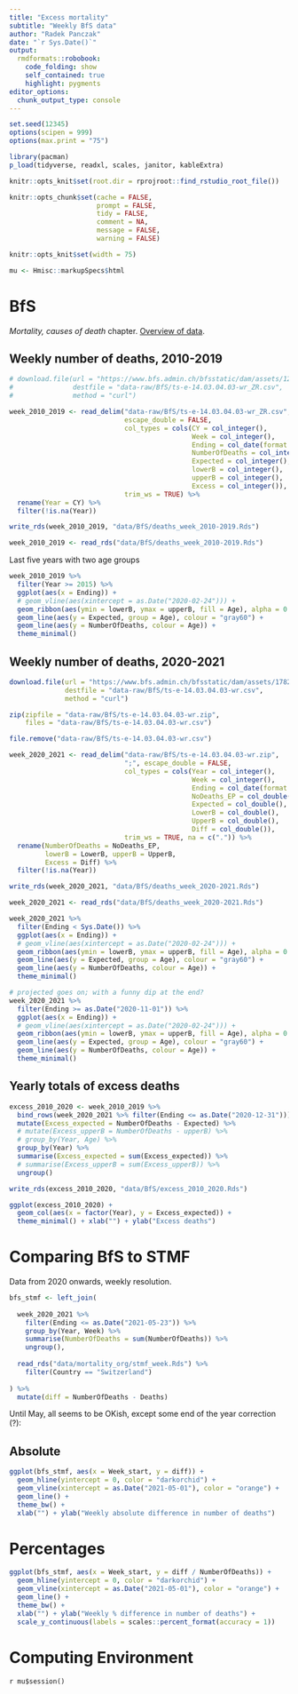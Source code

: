 ```yaml
---
title: "Excess mortality"
subtitle: "Weekly BfS data"
author: "Radek Panczak"
date: "`r Sys.Date()`"
output:
  rmdformats::robobook:
    code_folding: show
    self_contained: true
    highlight: pygments
editor_options: 
  chunk_output_type: console
---
```


<!-- ----------------------------------------------------- -->

```r
set.seed(12345)
options(scipen = 999)
options(max.print = "75")

library(pacman)
p_load(tidyverse, readxl, scales, janitor, kableExtra)
```

```r
knitr::opts_knit$set(root.dir = rprojroot::find_rstudio_root_file())

knitr::opts_chunk$set(cache = FALSE,
                      prompt = FALSE,
                      tidy = FALSE,
                      comment = NA,
                      message = FALSE,
                      warning = FALSE)

knitr::opts_knit$set(width = 75)

mu <- Hmisc::markupSpecs$html
```

<!-- ----------------------------------------------------- -->

# BfS 

*Mortality, causes of death* chapter. [Overview of data](https://www.bfs.admin.ch/bfs/en/home/statistics/health/state-health/mortality-causes-death.html).  

## Weekly number of deaths, 2010-2019

```r
# download.file(url = "https://www.bfs.admin.ch/bfsstatic/dam/assets/12607335/master",
#               destfile = "data-raw/BfS/ts-e-14.03.04.03-wr_ZR.csv",
#               method = "curl")

week_2010_2019 <- read_delim("data-raw/BfS/ts-e-14.03.04.03-wr_ZR.csv", ";",
                             escape_double = FALSE, 
                             col_types = cols(CY = col_integer(), 
                                              Week = col_integer(), 
                                              Ending = col_date(format = "%d.%m.%Y"), 
                                              NumberOfDeaths = col_integer(), 
                                              Expected = col_integer(), 
                                              lowerB = col_integer(), 
                                              upperB = col_integer(), 
                                              Excess = col_integer()), 
                             trim_ws = TRUE) %>% 
  rename(Year = CY) %>% 
  filter(!is.na(Year))

write_rds(week_2010_2019, "data/BfS/deaths_week_2010-2019.Rds")
```

```r
week_2010_2019 <- read_rds("data/BfS/deaths_week_2010-2019.Rds") 
```

Last five years with two age groups

```r
week_2010_2019 %>% 
  filter(Year >= 2015) %>% 
  ggplot(aes(x = Ending)) +
  # geom_vline(aes(xintercept = as.Date("2020-02-24"))) +
  geom_ribbon(aes(ymin = lowerB, ymax = upperB, fill = Age), alpha = 0.1) +
  geom_line(aes(y = Expected, group = Age), colour = "gray60") + 
  geom_line(aes(y = NumberOfDeaths, colour = Age)) + 
  theme_minimal()
```

## Weekly number of deaths, 2020-2021

```r
download.file(url = "https://www.bfs.admin.ch/bfsstatic/dam/assets/17824496/master",
              destfile = "data-raw/BfS/ts-e-14.03.04.03-wr.csv",
              method = "curl")

zip(zipfile = "data-raw/BfS/ts-e-14.03.04.03-wr.zip", 
    files = "data-raw/BfS/ts-e-14.03.04.03-wr.csv")

file.remove("data-raw/BfS/ts-e-14.03.04.03-wr.csv")

week_2020_2021 <- read_delim("data-raw/BfS/ts-e-14.03.04.03-wr.zip", 
                             ";", escape_double = FALSE, 
                             col_types = cols(Year = col_integer(), 
                                              Week = col_integer(), 
                                              Ending = col_date(format = "%d.%m.%Y"), 
                                              NoDeaths_EP = col_double(), 
                                              Expected = col_double(), 
                                              LowerB = col_double(), 
                                              UpperB = col_double(), 
                                              Diff = col_double()), 
                             trim_ws = TRUE, na = c(".")) %>% 
  rename(NumberOfDeaths = NoDeaths_EP,
         lowerB = LowerB, upperB = UpperB,
         Excess = Diff) %>% 
  filter(!is.na(Year))

write_rds(week_2020_2021, "data/BfS/deaths_week_2020-2021.Rds")
```

```r
week_2020_2021 <- read_rds("data/BfS/deaths_week_2020-2021.Rds")
```

```r
week_2020_2021 %>% 
  filter(Ending < Sys.Date()) %>% 
  ggplot(aes(x = Ending)) +
  # geom_vline(aes(xintercept = as.Date("2020-02-24"))) +
  geom_ribbon(aes(ymin = lowerB, ymax = upperB, fill = Age), alpha = 0.1) +
  geom_line(aes(y = Expected, group = Age), colour = "gray60") + 
  geom_line(aes(y = NumberOfDeaths, colour = Age)) + 
  theme_minimal()
```

```r
# projected goes on; with a funny dip at the end?
week_2020_2021 %>% 
  filter(Ending >= as.Date("2020-11-01")) %>% 
  ggplot(aes(x = Ending)) +
  # geom_vline(aes(xintercept = as.Date("2020-02-24"))) +
  geom_ribbon(aes(ymin = lowerB, ymax = upperB, fill = Age), alpha = 0.1) +
  geom_line(aes(y = Expected, group = Age), colour = "gray60") + 
  geom_line(aes(y = NumberOfDeaths, colour = Age)) + 
  theme_minimal()
```

## Yearly totals of excess deaths

```r
excess_2010_2020 <- week_2010_2019 %>% 
  bind_rows(week_2020_2021 %>% filter(Ending <= as.Date("2020-12-31"))) %>% 
  mutate(Excess_expected = NumberOfDeaths - Expected) %>% 
  # mutate(Excess_upperB = NumberOfDeaths - upperB) %>% 
  # group_by(Year, Age) %>% 
  group_by(Year) %>% 
  summarise(Excess_expected = sum(Excess_expected)) %>% 
  # summarise(Excess_upperB = sum(Excess_upperB)) %>% 
  ungroup()
```

```r
write_rds(excess_2010_2020, "data/BfS/excess_2010_2020.Rds")

ggplot(excess_2010_2020) + 
  geom_col(aes(x = factor(Year), y = Excess_expected)) + 
  theme_minimal() + xlab("") + ylab("Excess deaths")
```

<!-- ----------------------------------------------------- -->

# Comparing BfS to STMF {.tabset}

Data from 2020 onwards, weekly resolution.  

```r
bfs_stmf <- left_join(
  
  week_2020_2021 %>% 
    filter(Ending <= as.Date("2021-05-23")) %>% 
    group_by(Year, Week) %>%
    summarise(NumberOfDeaths = sum(NumberOfDeaths)) %>% 
    ungroup(),
  
  read_rds("data/mortality_org/stmf_week.Rds") %>% 
    filter(Country == "Switzerland")
  
) %>% 
  mutate(diff = NumberOfDeaths - Deaths)
```

Until May, all seems to be OKish, except some end of the year correction (?):

## Absolute 

```r
ggplot(bfs_stmf, aes(x = Week_start, y = diff)) + 
  geom_hline(yintercept = 0, color = "darkorchid") +
  geom_vline(xintercept = as.Date("2021-05-01"), color = "orange") +
  geom_line() + 
  theme_bw() +
  xlab("") + ylab("Weekly absolute difference in number of deaths")
```

# Percentages 

```r
ggplot(bfs_stmf, aes(x = Week_start, y = diff / NumberOfDeaths)) + 
  geom_hline(yintercept = 0, color = "darkorchid") +
  geom_vline(xintercept = as.Date("2021-05-01"), color = "orange") +
  geom_line() + 
  theme_bw() +
  xlab("") + ylab("Weekly % difference in number of deaths") +
  scale_y_continuous(labels = scales::percent_format(accuracy = 1))
```

<!-- ----------------------------------------------------- -->

# Computing Environment

`r mu$session()`